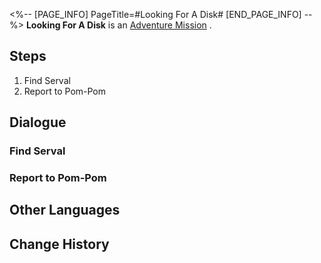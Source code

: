 <%-- [PAGE_INFO]
PageTitle=#Looking For A Disk#
[END_PAGE_INFO] --%>
{{Stub|Dialogue, characters, and location(s)}}
{{Mission Infobox
|id            = 4050036
|title         = 
|image         = Mission Looking For A Disk.png
|type          = Adventure
|event_name    = 
|chapter       = 
|requirements  = 
|summary       = <!--official mission summary from Fate's Atlas-->
|characters    = <!--characters that appear in this mission-->
|startLocation = <!--location as it intially appears on the mission screen-->
|world         = <!--i.e. Penacony-->
|area          = <!--i.e. A Child's Dream-->
|prev          = 
|next          = 
|exp           = 
|credits       = 8000
|stellarJade   = 
|other         = {{Card List|Adventure Log*1;Leaf of Imaginary*1|delim=;}}
}}
'''Looking For A Disk''' is an [[Adventure Mission]]<!--in [world]-->.

==Steps==
# Find Serval
# Report to Pom-Pom

<!--
==Gameplay Notes==

--><!--
==Trial Character==

-->
==Dialogue==
{{Stub Dialogue}}
{{Dialogue Start}}
:{{tx}}
{{Dialogue End}}

===Find Serval===
{{Mission Description|type=adventure|location=<!--to be added-->|update|Ask about Serval's band album!}}
{{Dialogue Start}}
:{{tx}}
{{Dialogue End}}

===Report to Pom-Pom===
{{Mission Description|type=adventure|location=<!--to be added-->|update|It was a shame, but report to Pom-Pom first!}}
{{Dialogue Start}}
:{{tx}}
{{Dialogue End}}

==Other Languages==
{{Other Languages
|en   = Looking For A Disk
|zhs  = 寻找碟片
|zht  = 尋找唱片
|ja   = レコードを探せ
|ko   = 레코드판 찾기
|es   = En busca de un disco
|fr   = À la recherche d'un disque
|ru   = В поисках записи
|th   = ตามหาแผ่นเสียง
|vi   = Tìm Đĩa Hát
|de   = Auf der Suche nach einer Disc
|id   = Mencari Disk
|pt   = Em Busca de um Disco
}}

==Change History==
{{Change History|1.1}}
